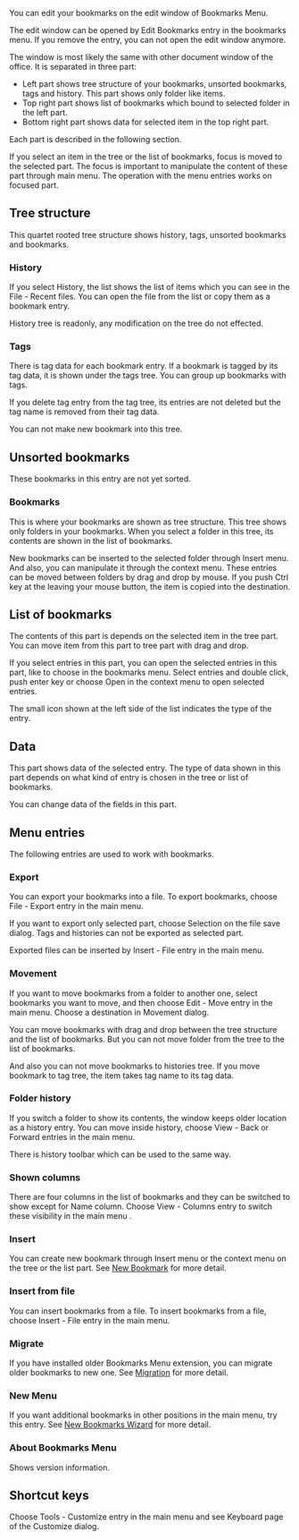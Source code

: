 
You can edit your bookmarks on the edit window of Bookmarks Menu.

The edit window can be opened by Edit Bookmarks entry in the bookmarks menu. 
If you remove the entry, you can not open the edit window anymore. 

The window is most likely the same with other document window of the office. 
It is separated in three part: 
* Left part shows tree structure of your bookmarks, unsorted bookmarks, tags and history. This part shows only folder like items.
* Top right part shows list of bookmarks which bound to selected folder in the left part.
* Bottom right part shows data for selected item in the top right part.

Each part is described in the following section.

If you select an item in the tree or the list of bookmarks, focus is moved to 
the selected part. The focus is important to manipulate the content of these part 
through main menu. The operation with the menu entries works on focused part.

{{Bookmark|hid/mytools.bookmarks.BookmarksMenu:tree|bookmarks|Folders in bookmarks}}

== Tree structure ==
This quartet rooted tree structure shows history, tags, unsorted bookmarks and bookmarks. 

=== History ===
If you select History, the list shows the list of items 
which you can see in the File - Recent files. 
You can open the file from the list or copy them as a bookmark entry.

History tree is readonly, any modification on the tree do not effected.

=== Tags ===
There is tag data for each bookmark entry. If a bookmark is tagged by 
its tag data, it is shown under the tags tree.
You can group up bookmarks with tags.

If you delete tag entry from the tag tree, its entries are not deleted but 
the tag name is removed from their tag data.

You can not make new bookmark into this tree.

== Unsorted bookmarks ==
These bookmarks in this entry are not yet sorted.

=== Bookmarks ===
This is where your bookmarks are shown as tree structure. This 
tree shows only folders in your bookmarks. When you select 
a folder in this tree, its contents are shown in the list of bookmarks.

New bookmarks can be inserted to the selected folder through Insert menu. 
And also, you can manipulate it through the context menu.
These entries can be moved between folders by drag and drop by mouse. 
If you push Ctrl key at the leaving your mouse button, the item is copied into the destination.

{{Bookmark|hid/mytools.bookmarks.BookmarksMenu:grid|bookmarks|Bookmarks of selected folder}}

== List of bookmarks ==
The contents of this part is depends on the selected item in the tree part. 
You can move item from this part to tree part with drag and drop.

If you select entries in this part, you can open the selected entries in this part, 
like to choose in the bookmarks menu. Select entries and 
double click, push enter key or choose Open in the context menu to open selected entries.

The small icon shown at the left side of the list indicates the type of the entry.

{{Bookmark|hid/mytools.bookmarks.BookmarksMenu:data|bookmarks|Data of selected bookmark}}

== Data ==
This part shows data of the selected entry. The type of data shown in this part depends on 
what kind of entry is chosen in the tree or list of bookmarks.

You can change data of the fields in this part. 

== Menu entries ==
The following entries are used to work with bookmarks.

=== Export ===
You can export your bookmarks into a file. To export bookmarks, choose File - 
Export entry in the main menu.

If you want to export only selected part, choose Selection on 
the file save dialog. Tags and histories can not be exported as selected part.

Exported files can be inserted by Insert - File entry in the main menu.

{{Bookmark|hid/mytools.bookmarks.BookmarksMenu:command.move|bookmarks|Move bookmarks}}

=== Movement ===
If you want to move bookmarks from a folder to another one, 
select bookmarks you want to move, and then choose Edit - Move entry in the main menu. 
Choose a destination in Movement dialog.

You can move bookmarks with drag and drop between the tree structure 
and the list of bookmarks. But you can not move folder from the tree to the list of bookmarks. 

And also you can not move bookmarks to histories tree. 
If you move bookmark to tag tree, the item takes tag name to its tag data.

=== Folder history ===
If you switch a folder to show its contents, the window keeps 
older location as a history entry. You can move inside 
history, choose View - Back or Forward entries in the main menu.

There is history toolbar which can be used to the same way.

=== Shown columns ===
There are four columns in the list of bookmarks and they can 
be switched to show except for Name column. 
Choose View - Columns entry to switch these visibility in the main menu .

=== Insert ===
You can create new bookmark through Insert menu or the context menu on the 
tree or the list part. See [[bookmark|New Bookmark]] for more detail.

=== Insert from file ===
You can insert bookmarks from a file. To insert bookmarks from a file, 
choose Insert - File entry in the main menu. 

=== Migrate ===
If you have installed older Bookmarks Menu extension, you can 
migrate older bookmarks to new one. See [[migration|Migration]] for more detail.

=== New Menu ===
If you want additional bookmarks in other positions in the main menu, 
try this entry. See [[further|New Bookmarks Wizard]] for more detail.

=== About Bookmarks Menu ===
Shows version information.

== Shortcut keys ==
Choose Tools - Customize entry in the main menu and see Keyboard page of the 
Customize dialog.
